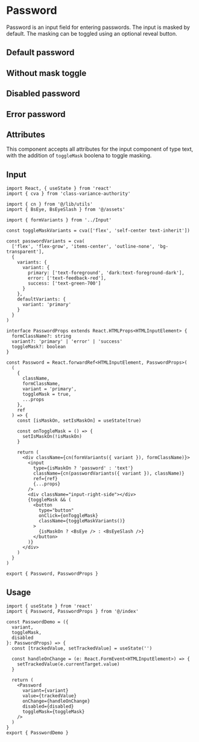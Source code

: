 

<Meta of={PasswordStories} />

# Password

Password is an input field for entering passwords. The input is masked by default. The masking can be toggled using an optional reveal button.

## Default password

<Canvas of={PasswordStories.PasswordDefault} />

## Without mask toggle

<Canvas of={PasswordStories.WithoutToggleMask} />

## Disabled password

<Canvas of={PasswordStories.Disabled} />

## Error password

<Canvas of={PasswordStories.Error} />

## Attributes

This component accepts all attributes for the input component of type text, with the addition of `toggleMask` boolena to toggle masking.

## Input

```tsx
import React, { useState } from 'react'
import { cva } from 'class-variance-authority'

import { cn } from '@/lib/utils'
import { BsEye, BsEyeSlash } from '@/assets'

import { formVariants } from '../Input'

const toggleMaskVariants = cva(['flex', 'self-center text-inherit'])

const passwordVariants = cva(
  ['flex', 'flex-grow', 'items-center', 'outline-none', 'bg-transparent'],
  {
    variants: {
      variant: {
        primary: ['text-foreground', 'dark:text-foreground-dark'],
        error: ['text-feedback-red'],
        success: ['text-green-700']
      }
    },
    defaultVariants: {
      variant: 'primary'
    }
  }
)

interface PasswordProps extends React.HTMLProps<HTMLInputElement> {
  formClassName?: string
  variant?: 'primary' | 'error' | 'success'
  toggleMask?: boolean
}

const Password = React.forwardRef<HTMLInputElement, PasswordProps>(
  (
    {
      className,
      formClassName,
      variant = 'primary',
      toggleMask = true,
      ...props
    },
    ref
  ) => {
    const [isMaskOn, setIsMaskOn] = useState(true)

    const onToggleMask = () => {
      setIsMaskOn(!isMaskOn)
    }

    return (
      <div className={cn(formVariants({ variant }), formClassName)}>
        <input
          type={isMaskOn ? 'password' : 'text'}
          className={cn(passwordVariants({ variant }), className)}
          ref={ref}
          {...props}
        />
        <div className="input-right-side"></div>
        {toggleMask && (
          <button
            type="button"
            onClick={onToggleMask}
            className={toggleMaskVariants()}
          >
            {isMaskOn ? <BsEye /> : <BsEyeSlash />}
          </button>
        )}
      </div>
    )
  }
)

export { Password, PasswordProps }
```

## Usage

```tsx
import { useState } from 'react'
import { Password, PasswordProps } from '@/index'

const PasswordDemo = ({
  variant,
  toggleMask,
  disabled
}: PasswordProps) => {
  const [trackedValue, setTrackedValue] = useState('')

  const handleOnChange = (e: React.FormEvent<HTMLInputElement>) => {
    setTrackedValue(e.currentTarget.value)
  }

  return (
    <Password
      variant={variant}
      value={trackedValue}
      onChange={handleOnChange}
      disabled={disabled}
      toggleMask={toggleMask}
    />
  )
}
export { PasswordDemo }
```
